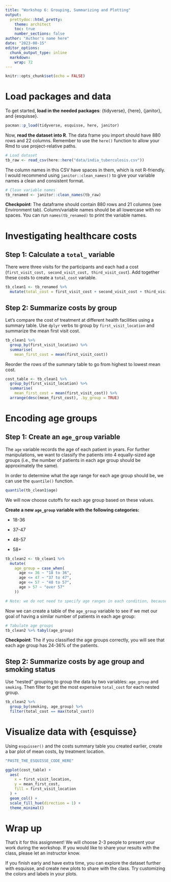 ```yaml
---
title: "Workshop 6: Grouping, Summarizing and Plotting"
output:
  prettydoc::html_pretty:
    theme: architect
    toc: true
    number_sections: false
author: "Author's name here"
date: "2023-08-15"
editor_options: 
  chunk_output_type: inline
  markdown: 
    wrap: 72
---
```


```r
knitr::opts_chunk$set(echo = FALSE)
```

# Load packages and data

To get started, **load in the needed packages**: {tidyverse}, {here},
{janitor}, and {esquisse}.

```r
pacman::p_load(tidyverse, esquisse, here, janitor)
```

Now, **read the dataset into R**. The data frame you import should have
880 rows and 22 columns. Remember to use the `here()` function to allow
your Rmd to use project-relative paths.

```r
# Load dataset
tb_raw <- read_csv(here::here("data/india_tuberculosis.csv"))
```

The column names in this CSV have spaces in them, which is not
R-friendly. I would recommend using `janitor::clean_names()` to give
your variable names a clean and consistent format.

```r
# Clean variable names
tb_renamed <- janitor::clean_names(tb_raw)
```

**Checkpoint**: The dataframe should contain 880 rows and 21 columns
(see Environment tab). Column/variable names should be all lowercase
with no spaces. You can run `names(tb_renamed)` to print the variable
names.

# Investigating healthcare costs

## Step 1: Calculate a `total_` variable

There were three visits for the participants and each had a cost
(`first_visit_cost, second_visit_cost, third_visit_cost`). Add together
these costs to create a `total_cost` variable.

```r
tb_clean1 <- tb_renamed %>%
  mutate(total_cost = first_visit_cost + second_visit_cost + third_visit_cost)
```

## Step 2: Summarize costs by group

Let's compare the cost of treatment at different health facilities using a summary table. Use `dplyr` verbs to group by `first_visit_location` and summarize the mean first visit cost.

```r
tb_clean1 %>% 
  group_by(first_visit_location) %>% 
  summarise(
    mean_first_cost = mean(first_visit_cost))
```

Reorder the rows of the summary table to go from highest to lowest mean cost. 

```r
cost_table <- tb_clean1 %>% 
  group_by(first_visit_location) %>% 
  summarise(
    mean_first_cost = mean(first_visit_cost)) %>% 
  arrange(desc(mean_first_cost), .by_group = TRUE)
```



# Encoding age groups

## Step 1: Create an `age_group` variable

The `age` variable records the age of each patient in years. For further
manipulations, we want to classify the patients into 4 equally-sized age
groups (i.e., the number of patients in each age group should be
approximately the same).

In order to determine what the age range for each age group should be,
we can use the `quantile()` function.

```r
quantile(tb_clean1$age)
```

We will now choose cutoffs for each age group based on these values.

**Create a new `age_group` variable with the following categories:**

-   18-36

-   37-47

-   48-57

-   58+

```r
tb_clean2 <- tb_clean1 %>% 
  mutate(
    age_group = case_when(
      age <= 36 ~ "18 to 36",
      age <= 47 ~ "37 to 47",
      age <= 57 ~ "48 to 57",
      age > 57 ~ "over 57"
    ))

# Note: we do not need to specify age ranges in each condition, because the first condition takes precedence over the subsequent conditions. However, using `&` to specify age ranges is also correct.
```

Now we can create a table of the `age_group` variable to see if we met
our goal of having a similar number of patients in each age group:

```r
# Tabulate age groups
tb_clean2 %>% tabyl(age_group)
```

**Checkpoint**: The if you classified the age groups correctly, you will
see that each age group has 24-36% of the patients.

## Step 2: Summarize costs by age group and smoking status

Use "nested" grouping to group the data by two variables: `age_group` and `smoking`. Then filter to get the most expensive `total_cost` for  each nested group. 

```r
tb_clean2 %>% 
  group_by(smoking, age_group) %>% 
  filter(total_cost == max(total_cost))
```

# Visualize data with {esquisse}


Using `esquisser()` and the costs summary table you created earlier, create a bar plot of mean costs, by treatment location.

```r
"PASTE_THE_ESQUISSE_CODE_HERE"

ggplot(cost_table) +
  aes(
    x = first_visit_location,
    y = mean_first_cost,
    fill = first_visit_location
  ) +
  geom_col() +
  scale_fill_hue(direction = 1) +
  theme_minimal()

```


# Wrap up

That's it for this assignment! We will choose 2-3 people to present your work during the workshop. If you would like to share your results with the class, please let an instructor know.

If you finish early and have extra time, you can explore the dataset further with esquisse, and create new plots to share with the class. Try customizing the colors and labels in your plots. 


